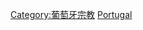 {{Commons cat|Christianity in Portugal}}
[[Category:葡萄牙宗教|Category:葡萄牙宗教]]
[[Category:歐洲各國基督教|Portugal]]